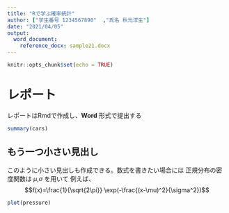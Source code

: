 ```yaml
---
title: "Rで学ぶ確率統計"
author: ["学生番号 1234567890"  ,"氏名 秋光淳生"]
date: "2021/04/05"
output: 
  word_document:
    reference_docx: sample21.docx
---
```


<!-- 
  この中身はコメントとして処理では無視される
  下の行は R のchunk のメモ
  -->
```r
knitr::opts_chunk$set(echo = TRUE)
```

# レポート

レポートはRmdで作成し、__Word__ 形式で提出する
<!--
  # 
  ## は見出し
--> 

```r
summary(cars)
```

## もう一つ小さい見出し

このように小さい見出しも作成できる。数式を書きたい場合には
正規分布の密度関数は $\mu$,$\sigma$ を用いて
<!-- 
$$で囲んで数式を入力する。
-->
例えば、$$f(x)=\frac{1}{\sqrt{2\pi}} \exp(-\frac{(x-\mu)^2}{\sigma^2})$$

```r
plot(pressure)
```

<!-- 
```r
# この部分はR の命令を書く部分で、一つの塊をchunkという。
# chunk に名前をつけることもできる
```
-->


